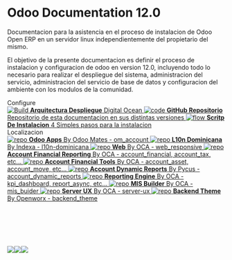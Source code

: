 
<Meta title="Basic Source/Introduction" />

<style>
  {`
    .subheading {
      --mediumdark: '#999999';
      font-weight: 900;
      font-size: 13px;
      color: #999;
      letter-spacing: 6px;
      line-height: 24px;
      text-transform: uppercase;
      margin-bottom: 12px;
      margin-top: 40px;
    }

    .link-list {
      display: grid;
      grid-template-columns: 1fr;
      grid-template-rows: 1fr 1fr;
      row-gap: 10px;
    }

    @media (min-width: 620px) {
      .link-list {
        row-gap: 20px;
        column-gap: 20px;
        grid-template-columns: 1fr 1fr;
      }
    }

    @media all and (-ms-high-contrast:none) {
    .link-list {
        display: -ms-grid;
        -ms-grid-columns: 1fr 1fr;
        -ms-grid-rows: 1fr 1fr;
      }
    }

    .link-item {
      display: block;
      padding: 20px 30px 20px 15px;
      border: 1px solid #00000010;
      border-radius: 5px;
      transition: background 150ms ease-out, border 150ms ease-out, transform 150ms ease-out;
      color: #333333;
      display: flex;
      align-items: flex-start;
    }

    .link-item:hover {
      border-color: #1EA7FD50;
      transform: translate3d(0, -3px, 0);
      box-shadow: rgba(0, 0, 0, 0.08) 0 3px 10px 0;
    }

    .link-item:active {
      border-color: #1EA7FD;
      transform: translate3d(0, 0, 0);
    }

    .link-item strong {
      font-weight: 700;
      display: block;
      margin-bottom: 2px;
    }

    .link-item img {
      height: 40px;
      width: 40px;
      margin-right: 15px;
      flex: none;
    }

    .link-item span {
      font-size: 14px;
      line-height: 20px;
    }

    .tip {
      display: inline-block;
      border-radius: 1em;
      font-size: 11px;
      line-height: 12px;
      font-weight: 700;
      background: #E7FDD8;
      color: #66BF3C;
      padding: 4px 12px;
      margin-right: 10px;
      vertical-align: top;
    }

    .tip-wrapper {
      font-size: 13px;
      line-height: 20px;
      margin-top: 40px;
      margin-bottom: 40px;
    }

    .tip-wrapper code {
      font-size: 12px;
      display: inline-block;
    }
  `}
</style>

# Odoo Documentation 12.0

Documentacion para la asistencia en el proceso de instalacion de Odoo Open ERP en un servidor linux independientemente del propietario del mismo.

El objetivo de la presente documentacion es definir el proceso de instalacion y configuracion de odoo en version 12.0, incluyendo todo lo necesario para realizar el despliegue del sistema, administracion del servicio, administracion del servicio de base de datos y configuracion del ambiente con los modulos de la comunidad.

<div className="subheading">Configure</div>

<div className="link-list">
  <a
    className="link-item"
    href="https://www.digitalocean.com/"
    target="_blank"
  >
    <img src={StackAlt} alt="Build" />
    <span>
      <strong>Arquitectura Despliegue</strong>
      Digital Ocean
    </span>
  </a>
  <a className="link-item" href="https://github.com/G02-Manuel/odoo-deployment-documentation" target="_blank">
    <img src={Code} alt="code" />
    <span>
      <strong>GitHub Repositorio</strong>
      Repositorio de esta documentacion en sus distintas versiones
    </span>
  </a>
  <a
    className="link-item"
    href="https://github.com/Yenthe666/InstallScript"
    target="_blank"
  >
    <img src={Flow} alt="flow" />
    <span>
      <strong>Scritp De Instalacion</strong>
      4 Simples pasos para la instalacion
    </span>
  </a>
</div>

<div className="subheading">Localizacion</div>

<div className="link-list">
  <a className="link-item" href="https://github.com/odoomates/odooapps/tree/12.0" target="_blank">
    <img src={Repo} alt="repo" />
    <span>
      <strong>Odoo Apps</strong>
      By Odoo Mates - om_account
    </span>
  </a>
  <a className="link-item" href="https://github.com/indexa-git/l10n-dominicana/tree/12.0" target="_blank">
    <img src={Repo} alt="repo" />
    <span>
      <strong>L10n Dominicana</strong>
      By Indexa - l10n-dominicana
    </span>
  </a>
  <a className="link-item" href="https://github.com/OCA/web/tree/12.0" target="_blank">
    <img src={Repo} alt="repo" />
    <span>
      <strong>Web</strong>
      By OCA - web_responsive
    </span>
  </a>
  <a className="link-item" href="https://github.com/OCA/account-financial-reporting/tree/12.0" target="_blank">
    <img src={Repo} alt="repo" />
    <span>
      <strong>Account Financial Reporting</strong>
      By OCA - account_financial, account_tax, etc...
    </span>
  </a>
  <a className="link-item" href="https://github.com/OCA/account-financial-tools/tree/12.0" target="_blank">
    <img src={Repo} alt="repo" />
    <span>
      <strong>Account Financial Tools</strong>
      By OCA - account_asset, account_move, etc...
    </span>
  </a>

  <a className="link-item" href="https://github.com/izzihector/account_dynamic_reports" target="_blank">
    <img src={Repo} alt="repo" />
    <span>
      <strong>Account Dynamic Reports</strong>
      By Pycus - account_dynamic_reports
    </span>
  </a>

  <a className="link-item" href="https://github.com/OCA/reporting-engine/tree/12.0" target="_blank">
    <img src={Repo} alt="repo" />
    <span>
      <strong>Reporting Engine</strong>
      By OCA - kpi_dashboard, report_async, etc...
    </span>
  </a>

  <a className="link-item" href="https://github.com/OCA/mis-builder/tree/12.0" target="_blank">
    <img src={Repo} alt="repo" />
    <span>
      <strong>MIS Builder</strong>
      By OCA - mis_buider
    </span>
  </a>

  <a className="link-item" href="https://github.com/OCA/server-ux/tree/12.0" target="_blank">
    <img src={Repo} alt="repo" />
    <span>
      <strong>Server UX</strong>
      By OCA - server-ux
    </span>
  </a>

  <a className="link-item" href="https://github.com/Openworx/backend_theme/tree/12.0" target="_blank">
    <img src={Repo} alt="repo" />
    <span>
      <strong>Backend Theme</strong>
      By Openworx - backend_theme
    </span>
  </a>
</div>
<br/>
<br/>
<br/>
<br/>
<br/>
<br/>
<footer>
  <img style={{ width: 100, height: 100 }} src={OdooLogo} /><img style={{  width: 150, height: 100 }} src={OcaLogo} /><img style={{  width: 140, height: 130 }} src={CaribeLogo} />
</footer>

